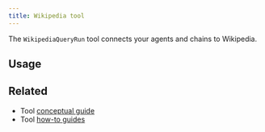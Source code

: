 ```yaml
---
title: Wikipedia tool
---
```


The `WikipediaQueryRun` tool connects your agents and chains to Wikipedia.

## Usage


<Wikipedia />

## Related

- Tool [conceptual guide](/oss/langchain/tools)
- Tool [how-to guides](/oss/how-to/#tools)
